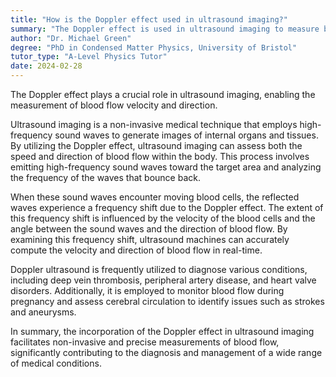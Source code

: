 ```yaml
---
title: "How is the Doppler effect used in ultrasound imaging?"
summary: "The Doppler effect is used in ultrasound imaging to measure blood flow velocity and direction."
author: "Dr. Michael Green"
degree: "PhD in Condensed Matter Physics, University of Bristol"
tutor_type: "A-Level Physics Tutor"
date: 2024-02-28
---
```


The Doppler effect plays a crucial role in ultrasound imaging, enabling the measurement of blood flow velocity and direction.

Ultrasound imaging is a non-invasive medical technique that employs high-frequency sound waves to generate images of internal organs and tissues. By utilizing the Doppler effect, ultrasound imaging can assess both the speed and direction of blood flow within the body. This process involves emitting high-frequency sound waves toward the target area and analyzing the frequency of the waves that bounce back.

When these sound waves encounter moving blood cells, the reflected waves experience a frequency shift due to the Doppler effect. The extent of this frequency shift is influenced by the velocity of the blood cells and the angle between the sound waves and the direction of blood flow. By examining this frequency shift, ultrasound machines can accurately compute the velocity and direction of blood flow in real-time.

Doppler ultrasound is frequently utilized to diagnose various conditions, including deep vein thrombosis, peripheral artery disease, and heart valve disorders. Additionally, it is employed to monitor blood flow during pregnancy and assess cerebral circulation to identify issues such as strokes and aneurysms.

In summary, the incorporation of the Doppler effect in ultrasound imaging facilitates non-invasive and precise measurements of blood flow, significantly contributing to the diagnosis and management of a wide range of medical conditions.
    